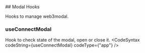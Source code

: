 
<MDXLayout>
  <div style={{display: "flex"}}>
    <MDXContentSection>
## Modal Hooks

Hooks to manage web3modal.

### useConnectModal

Hook to check state of the modal, open or close it.
<CodeSyntax codeString={useConnectModal} codeType={"app"} />
</MDXContentSection>
<MDXToCSection/>

  </div>
</MDXLayout>
